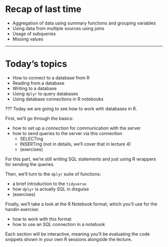 # Recap of last time

- Aggregation of data using summary functions and grouping variables
- Using data from multiple sources using joins
- Usage of subqueries
- Missing values

---

# Today's topics

- How to connect to a database from R
- Reading from a database
- Writing to a database
- Using `dplyr` to query databases
- Using database connections in R notebooks

???
Today we are going to see how to work with databases in R.

First, we'll go through the basics:

- how to set up a _connection_ for communication with the server
- how to send queries to the server via this connection
  * SELECTing
  * INSERTing (not in details, we'll cover that in lecture 4)
  * (exercises)

For this part, we're still writing SQL statements and just using R wrappers for sending the queries.

Then, we'll turn to the `dplyr` suite of functions:

- a brief introduction to the `tidyverse`
- how `dplyr` is actually SQL in disguise
- (exercises)

Finally, we'll take a look at the R Notebook format, which you'll use for the handin exercise:

- how to work with this format
- how to use an SQL connection in a notebook

Each section will be interactive, meaning you'll be evaluating the code snippets shown in your own R sessions alongside the lecture.
